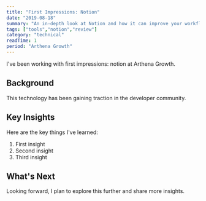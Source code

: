```yaml
---
title: "First Impressions: Notion"
date: "2019-08-18"
summary: "An in-depth look at Notion and how it can improve your workflow."
tags: ["tools","notion","review"]
category: "technical"
readTime: 1
period: "Arthena Growth"
---
```


I've been working with first impressions: notion at Arthena Growth.

## Background

This technology has been gaining traction in the developer community.

## Key Insights

Here are the key things I've learned:

1. First insight
2. Second insight
3. Third insight

## What's Next

Looking forward, I plan to explore this further and share more insights.

